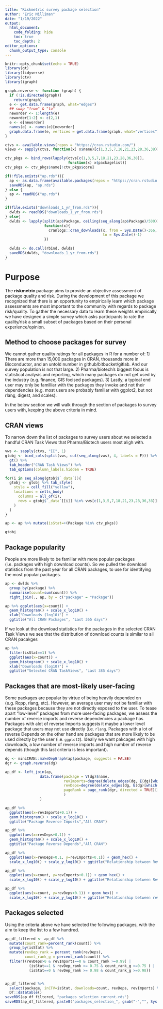 ```yaml
---
title: "Riskmetric survey package selection"
author: "Eric Milliman"
date: "1/19/2022"
output:
  html_document:
    code_folding: hide
    toc: true
    toc_depth: 2
editor_options: 
  chunk_output_type: console
---
```


```r
knitr::opts_chunk$set(echo = TRUE)
library(gt)
library(tidyverse)
library(ctv)
library(igraph)

graph.reverse <- function (graph) {
  if (!is.directed(graph))
    return(graph)
  e <- get.data.frame(graph, what="edges")
  ## swap "from" & "to"
  neworder <- 1:length(e)
  neworder[1:2] <- c(2,1)
  e <- e[neworder]
  names(e) <- names(e)[neworder]
  graph.data.frame(e, vertices = get.data.frame(graph, what="vertices"))
}

ctvs <- available.views(repos = "https://cran.rstudio.com/")
views <- sapply(ctvs, function(x) x$name)[c(1,3,5,7,18,21,23,28,36,38)]

ctv_pkgs <- bind_rows(lapply(ctvs[c(1,3,5,7,18,21,23,28,36,38)], 
                             function(x) x$packagelist))
ctv_pkgs <- ctv_pkgs$name[!ctv_pkgs$core]

if(!file.exists("ap.rds")){
  ap <- as.data.frame(available.packages(repos = "https://cran.rstudio.com/"))
  saveRDS(ap, "ap.rds")
} else {
  ap <- readRDS("ap.rds")
}

if(file.exists("downloads_1_yr_from.rds")){
  dwlds <- readRDS("downloads_1_yr_from.rds")
} else{
  dwlds <- lapply(split(ap$Package, ceiling(seq_along(ap$Package)/500)), 
                  function(x){
                    cranlogs::cran_downloads(x, from = Sys.Date()-366, 
                                             to = Sys.Date()-1)
                  })
  
  dwlds <- do.call(rbind, dwlds)
  saveRDS(dwlds, "downloads_1_yr_from.rds")
}
```

# Purpose

The __riskmetric__ package aims to provide an objective assessment of package quality and risk. During the development of this package we recognized that there is an opportunity to empirically learn which package assessments are most important to the community with regards to package risk/quality. To gather the necessary data to learn these weights empirically we have designed a simple survey which asks participants to rate the quality/risk a small subset of packages based on their personal experience/opinion.

## Method to choose packages for survey

We cannot gather quality ratings for all packages in R for a number of:
  1) There are more than 15,000 packages in CRAN, thousands more in Bioconductor, and an untold number in github/bitbucket/gitlab. And our survey population is not that large.
  2) Pharma/biotech's biggest focus is statistical analysis and reporting, which many packages do not get used by the industry (e.g. finance, GIS focised packages).
  3) Lastly, a typical end user may only be familliar with the packages they invoke and not their dependencies (e.g. most users are probably familiar with ggplot2, but not rlang, digest, and scales). 

In the below section we will walk through the section of packages to survey users with, keeping the above criteria in mind.

## CRAN views

To narrow down the list of packages to survey users about we selected a handful CRAN Task Views that Pharma/Biotech users most aligh with.

```r
vws <- sapply(ctvs, "[[", 1)
gtobj <- bind_cols(split(vws, cut(seq_along(vws), 4, labels = F))) %>% 
  gt() %>% 
  tab_header("CRAN Task Views") %>%  
  tab_options(column_labels.hidden = TRUE)

for(i in seq_along(gtobj$`_data`)){
  gtobj <- gtobj %>% tab_style(
    style = cell_fill("yellow"),
    locations = cells_body(
      columns = all_of(i),
      rows = gtobj$`_data`[[i]] %in% vws[c(1,3,5,7,18,21,23,28,36,38)]
    )
  )
}

ap <- ap %>% mutate(isStat=+(Package %in% ctv_pkgs))

gtobj
```

## Package popularity

People are more likely to be familiar with more popular packages (i.e. packages with high download counts). So we pulled the download statistics from the past year for all CRAN packages, to use for identifying the most popular packages.
```r
ap <- dwlds %>% 
  group_by(package) %>% 
  summarise(count=sum(count)) %>% 
  right_join(., ap, by = c("package" = "Package"))

ap %>% ggplot(aes(x=count)) + 
  geom_histogram() + scale_x_log10() + 
  xlab("Downloads (log10)") +
  ggtitle("All CRAN Packages", "Last 365 days")
```

If we look at the download statistics for the packages in the selected CRAN Task Views we see that the distribution of download counts is similar to all CRAN pacakges

```r
ap %>% 
  filter(isStat==1) %>% 
  ggplot(aes(x=count)) + 
  geom_histogram() + scale_x_log10() + 
  xlab("Downloads (log10)") +
  ggtitle("Selected CRAN TaskViews", "Last 385 days")

```

## Packages that are most-likely user-facing

Some packages are popular by virtue of being heavily depended on (e.g. Rcpp, rlang, etc). However, an average user may not be familiar with these packages because they are not directly exposed to the user. To tease apart "low-level" packages from more user-facing packages, we assess the number of reverse imports and reverse dependencies a package has. Packages with alot of reverse Imports suggests it maybe a lower level package that users may not use directly (i.e. `rlang`. Packages with a lot of reverse Depends on the other hand are packages that are more likely to be used directly by the user (i.e. `ggplot2`). Ideally we want pakcages with high downloads, a low number of reverse imports and high number of reverse depends (though this last criteria is less important).

```r
dg <- miniCRAN::makeDepGraph(ap$package, suggests = FALSE)
dgr <- graph.reverse(dg)

ap_df <- left_join(ap, 
                data.frame(package = V(dg)$name,
                           revImports=degree(delete_edges(dg, E(dg)[which(E(dg)$type!="Imports")])),
                           revDeps=degree(delete_edges(dg, E(dg)[which(E(dg)$type!="Depends")])),
                           pageRank = page_rank(dgr, directed = TRUE)[[1]]
                           ) 
                )

ap_df %>%
  ggplot(aes(x=revImports+0.1)) +
  geom_histogram() + scale_x_log10() +
  ggtitle("Package Reverse Imports","All CRAN")

ap_df %>%
  ggplot(aes(x=revDeps+0.1)) +
  geom_histogram() + scale_x_log10() +
  ggtitle("Package Reverse Depends","All CRAN")

ap_df %>% 
  ggplot(aes(x=revDeps+0.1, y=revImports+0.1)) + geom_hex() +
  scale_x_log10() + scale_y_log10() + ggtitle("Relationship between Reverse imports and reverse depends", "All CRAN packages")

ap_df %>% 
  ggplot(aes(x=count, y=revImports+0.1)) + geom_hex() +
  scale_x_log10() + scale_y_log10() + ggtitle("Relationship between Reverse imports and downloads", "All CRAN packages")

ap_df %>% 
  ggplot(aes(x=count, y=revDeps+0.1)) + geom_hex() +
  scale_x_log10() + scale_y_log10() + ggtitle("Relationship between reverse depends and downloads", "All CRAN packages")

```

## Packages selected

Using the criteria above we have selected the following packages, with the aim to keep the list to a few hundred.

```r
ap_df_filtered <- ap_df %>% 
  mutate(count_rank=percent_rank(count)) %>%
  group_by(isStat) %>% 
  mutate(revDep_rank = percent_rank(revDeps),
         count_rank_g = percent_rank(count)) %>% 
  filter((revDeps>0 & revImports==0 & count_rank >=0.99) | 
           (isStat==1 & revDep_rank >= 0.75 & count_rank_g >=0.75 ) | 
           (isStat==0 & revDep_rank >= 0.98 & count_rank_g >=0.98))


ap_df_filtered %>% 
  select(package, inCTV=isStat, downloads=count, revDeps, revImports) %>% 
  DT::datatable()
saveRDS(ap_df_filtered, "packages_selection_current.rds")
saveRDS(ap_df_filtered, paste0("packages_selection_", gsub("-","", Sys.Date(), ".rds")))
```